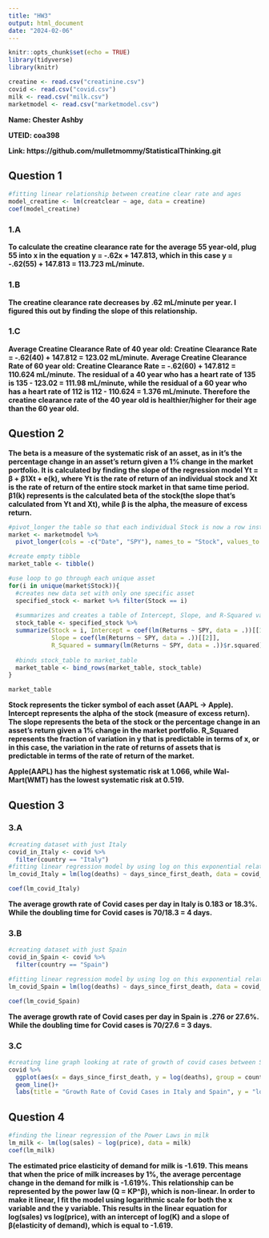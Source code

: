 ---
title: "HW3"
output: html_document
date: "2024-02-06"
---

```{r setup, include=FALSE}
knitr::opts_chunk$set(echo = TRUE)
library(tidyverse)
library(knitr)

creatine <- read.csv("creatinine.csv")
covid <- read.csv("covid.csv")
milk <- read.csv("milk.csv")
marketmodel <- read.csv("marketmodel.csv")
```


**Name: Chester Ashby**

**UTEID: coa398**

**Link: https://github.com/mulletmommy/StatisticalThinking.git**

## Question 1


```{r, echo=FALSE}
#fitting linear relationship between creatine clear rate and ages
model_creatine <- lm(creatclear ~ age, data = creatine)
coef(model_creatine)
```



### 1.A
**To calculate the creatine clearance rate for the average 55 year-old, plug 55 into x in the equation y = -.62x + 147.813, which in this case y = -.62(55) + 147.813 = 113.723 mL/minute.**

### 1.B
**The creatine clearance rate decreases by .62 mL/minute per year. I figured this out by finding the slope of this relationship.**

### 1.C
**Average Creatine Clearance Rate of 40 year old: Creatine Clearance Rate = -.62(40) + 147.812 = 123.02 mL/minute.**
**Average Creatine Clearance Rate of 60 year old: Creatine Clearance Rate = -.62(60) + 147.812 = 110.624 mL/minute.**
**The residual of a 40 year who has a heart rate of 135 is 135 - 123.02 = 111.98 mL/minute, while the residual of a 60 year who has a heart rate of 112 is 112 - 110.624 = 1.376 mL/minute. Therefore the creatine clearance rate of the 40 year old is healthier/higher for their age than the 60 year old.**


## Question 2

**The beta is a measure of the systematic risk of an asset, as in it's the percentage change in an asset's return given a 1% change in the market portfolio. It is calculated by finding the slope of the regression model Yt = β + β1Xt + e(k), where Yt is the rate of return of an individual stock and Xt is the rate of return of the entire stock market in that same time period. β1(k) represents is the calculated beta of the stock(the slope that's calculated from Yt and Xt), while β is the alpha, the measure of excess return.**

```{r, echo=FALSE}
#pivot_longer the table so that each individual Stock is now a row instead of a column
market <- marketmodel %>% 
  pivot_longer(cols = -c("Date", "SPY"), names_to = "Stock", values_to = "Returns")

#create empty tibble
market_table <- tibble()

#use loop to go through each unique asset
for(i in unique(market$Stock)){
  #creates new data set with only one specific asset
  specified_stock <- market %>% filter(Stock == i)
  
  #summarizes and creates a table of Intercept, Slope, and R-Squared values of the relationship between the return of the market vs the return of the specific asset
  stock_table <- specified_stock %>% 
  summarize(Stock = i, Intercept = coef(lm(Returns ~ SPY, data = .))[[1]],
            Slope = coef(lm(Returns ~ SPY, data = .))[[2]], 
            R_Squared = summary(lm(Returns ~ SPY, data = .))$r.squared)
 
  #binds stock_table to market_table
  market_table <- bind_rows(market_table, stock_table)
}

market_table
```

**Stock represents the ticker symbol of each asset (AAPL -> Apple). Intercept represents the alpha of the stock (measure of excess return). The slope represents the beta of the stock or the percentage change in an asset's return given a 1% change in the market portfolio. R_Squared represents the fraction of variation in y that is predictable in terms of x, or in this case, the variation in the rate of returns of assets that is predictable in terms of the rate of return of the market.**

**Apple(AAPL) has the highest systematic risk at 1.066, while Wal-Mart(WMT) has the lowest systematic risk at 0.519.**

## Question 3

### 3.A
```{r, echo=FALSE}
#creating dataset with just Italy
covid_in_Italy <- covid %>% 
  filter(country == "Italy")
#fitting linear regression model by using log on this exponential relationship
lm_covid_Italy = lm(log(deaths) ~ days_since_first_death, data = covid_in_Italy)

coef(lm_covid_Italy)
```

**The average growth rate of Covid cases per day in Italy is 0.183 or 18.3%. While the doubling time for Covid cases is 70/18.3 = 4 days.**

### 3.B
```{r, echo=FALSE}
#creating dataset with just Spain
covid_in_Spain <- covid %>% 
  filter(country == "Spain")

#fitting linear regression model by using log on this exponential relationship
lm_covid_Spain = lm(log(deaths) ~ days_since_first_death, data = covid_in_Spain)

coef(lm_covid_Spain)
```

**The average growth rate of Covid cases per day in Spain is .276 or 27.6%. While the doubling time for Covid cases is 70/27.6 = 3 days.**

### 3.C
```{r, echo=FALSE}
#creating line graph looking at rate of growth of covid cases between Spain and Italy
covid %>% 
  ggplot(aes(x = days_since_first_death, y = log(deaths), group = country, color = country))+
  geom_line()+
  labs(title = "Growth Rate of Covid Cases in Italy and Spain", y = "log(Deaths)", x = "Days Since First Death", color = "Country")
```


## Question 4

```{r, echo=FALSE}
#finding the linear regression of the Power Laws in milk
lm_milk <- lm(log(sales) ~ log(price), data = milk)
coef(lm_milk)
```

**The estimated price elasticity of demand for milk is -1.619. This means that when the price of milk increases by 1%, the average percentage change in the demand for milk is -1.619%. This relationship can be represented by the power law (Q = KP^β), which is non-linear. In order to make it linear, I fit the model using logarithmic scale for both the x variable and the y variable. This results in the linear equation for log(sales) vs log(price), with an intercept of log(K) and a slope of β(elasticity of demand), which is equal to -1.619.**
